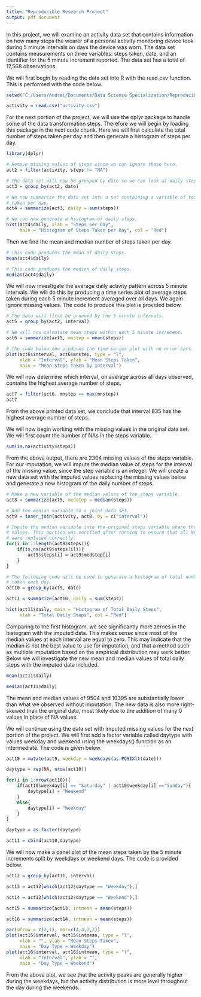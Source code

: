 ```yaml
---
title: "Reproducible Research Project"
output: pdf_document
---
```


In this project, we will examine an activity data set that contains information on how many steps the wearer of a personal activity monitoring device took during 5 minute intervals on days the device was worn. The data set contains measurements on three variables: steps taken, date, and an identifier for the 5 minute increment reported. The data set has a total of 17,568 observations.

We will first begin by reading the data set into R with the read.csv function. This is performed with the code below.

```r
setwd("C:/Users/Andrei/Documents/Data Science Specialization/Reproducible Research/Project 1/RepData_PeerAssessment1")
```

```r
activity = read.csv("activity.csv")
```

For the next portion of the project, we will use the dplyr package to handle some of the data transformation steps. Therefore we will begin by loading this package in the next code chunk. Here we will first calculate the total number of steps taken per day and then generate a histogram of steps per day.

```r
library(dplyr)

# Remove missing values of steps since we can ignore those here.
act2 = filter(activity, steps != "NA")

# The data set will now be grouped by date so we can look at daily steps.
act3 = group_by(act2, date)

# We now summarize the data set into a set containing a variable of total steps
# taken per day.
act4 = summarize(act3, daily = sum(steps))

# We can now generate a histogram of daily steps.
hist(act4$daily, xlab = "Steps per Day", 
     main = "Histogram of Steps Taken per Day", col = "Red")
```

Then we find the mean and median number of steps taken per day.

```r
# This code produces the mean of daily steps.
mean(act4$daily)

# This code produces the median of daily steps.
median(act4$daily)
```

We will now investigate the average daily activity pattern across 5 minute intervals. We will do this by producing a time series plot of average steps taken during each 5 minute increment averaged over all days. We again ignore missing values. The code to produce this plot is provided below.

```r
# The data will first be grouped by the 5 minute intervals.
act5 = group_by(act2, interval)

# We will now calculate mean steps within each 5 minute increment.
act6 = summarize(act5, mnstep = mean(steps))

# The code below now produces the time series plot with no error bars.
plot(act6$interval, act6$mnstep, type = "l", 
     xlab = "Interval", ylab = "Mean Steps Taken",
     main = "Mean Steps Taken by Interval")
```

We will now determine which interval, on average across all days observed, contains the highest average number of steps.

```r
act7 = filter(act6, mnstep == max(mnstep))
act7
```

From the above printed data set, we conclude that interval 835 has the highest average number of steps. 

We will now begin working with the missing values in the original data set. We will first count the number of NAs in the steps variable.

```r
sum(is.na(activity$steps))
```

From the above output, there are 2304 missing values of the steps variable. For our imputation, we will impute the median value of steps for the interval of the missing value, since the step variable is an integer. We will create a new data set with the imputed values replacing the missing values below and generate a new histogram of the daily number of steps.

```r
# Make a new variable of the median values of the steps variable.
act8 = summarize(act5, medstep = median(steps))

# Add the median variable to a joint data set.
act9 = inner_join(activity, act8, by = c("interval"))

# Impute the median variable into the original steps variable where there are NA 
# values. This portion was verified after running to ensure that all NA values
# were replaced correctly.
for(i in 1:length(act9$steps)){
    if(is.na(act9$steps[i])){
        act9$steps[i] = act9$medstep[i]
    }
}

# The following code will be used to generate a histogram of total number of steps
# taken each day.
act10 = group_by(act9, date)

act11 = summarize(act10, daily = sum(steps))

hist(act11$daily, main = "Histogram of Total Daily Steps", 
     xlab = "Total Daily Steps", col = "Red")
```

Comparing to the first histogram, we see significantly more zeroes in the histogram with the imputed data. This makes sense since most of the median values at each interval are equal to zero. This may indicate that the median is not the best value to use for imputation, and that a method such as multiple imputation based on the empirical distribution may work better. Below we will investigate the new mean and median values of total daily steps with the imputed data included.

```r
mean(act11$daily)

median(act11$daily)
```

The mean and median values of 9504 and 10395 are substantially lower than what we observed without imputation. The new data is also more right-skewed than the original data, most likely due to the addition of many 0 values in place of NA values. 

We will continue using the data set with imputed missing values for the next portion of the project. We will first add a factor variable called daytype with values weekday and weekend using the weekdays() function as an intermediate. The code is given below.

```r
act10 = mutate(act9, weekday = weekdays(as.POSIXlt(date)))

daytype = rep(NA, nrow(act10))

for(i in 1:nrow(act10)){
    if(act10$weekday[i] == "Saturday" | act10$weekday[i] =="Sunday"){
        daytype[i] = "Weekend"
    }
    else{
        daytype[i] = "Weekday"
    }
}

daytype = as.factor(daytype)

act11 = cbind(act10,daytype)
```

We will now make a panel plot of the mean steps taken by the 5 minute increments split by weekdays or weekend days. The code is provided below.

```r
act12 = group_by(act11, interval)

act13 = act12[which(act12$daytype == "Weekday"),]

act14 = act12[which(act12$daytype == "Weekend"),]

act15 = summarize(act13, intmean = mean(steps))

act16 = summarize(act14, intmean = mean(steps))

par(mfrow = c(2,1), mar=c(4,4,2,2))
plot(act15$interval, act15$intmean, type = "l",
     xlab = "", ylab = "Mean Steps Taken", 
     main = "Day Type = Weekday")
plot(act16$interval, act16$intmean, type = "l", 
     xlab = "Interval", ylab = "", 
     main = "Day Type = Weekend")
```

From the above plot, we see that the activity peaks are generally higher during the weekdays, but the activity distribution is more level throughout the day during the weekends.